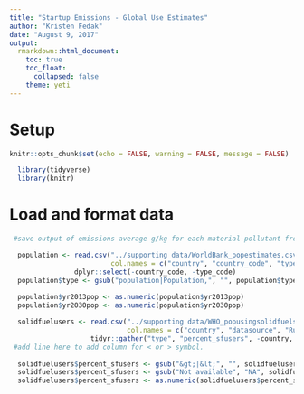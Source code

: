 ---
title: "Startup Emissions - Global Use Estimates"
author: "Kristen Fedak"
date: "August 9, 2017"
output:
  rmarkdown::html_document:
    toc: true
    toc_float: 
      collapsed: false
    theme: yeti
---

# Setup 
```{r setup, include=FALSE}
knitr::opts_chunk$set(echo = FALSE, warning = FALSE, message = FALSE)

  library(tidyverse)
  library(knitr)

```

# Load and format data
```{r}
 #save output of emissions average g/kg for each material-pollutant from the emissions analysis; load that in.

  population <- read.csv("../supporting data/WorldBank_popestimates.csv", 
                         col.names = c("country", "country_code", "type", "type_code", "yr2013pop", "yr2030pop")) %>% 
                dplyr::select(-country_code, -type_code) 
  population$type <- gsub("population|Population,", "", population$type)
  
  population$yr2013pop <- as.numeric(population$yr2013pop)
  population$yr2030pop <- as.numeric(population$yr2030pop)

  solidfuelusers <- read.csv("../supporting data/WHO_popusingsolidfuels.csv", skip = 2,
                             col.names = c("country", "datasource", "Rural", "Urban", "total")) %>%
                    tidyr::gather("type", "percent_sfusers", -country, -datasource)
 #add line here to add column for < or > symbol. 
  
  solidfuelusers$percent_sfusers <- gsub("&gt;|&lt;", "", solidfuelusers$percent_sfusers) #change <5 and >95 to just 5 and 95. 
  solidfuelusers$percent_sfusers <- gsub("Not available", "NA", solidfuelusers$percent_sfusers)
  solidfuelusers$percent_sfusers <- as.numeric(solidfuelusers$percent_sfusers)
```
